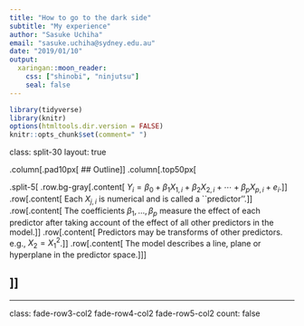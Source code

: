 ```yaml
---
title: "How to go to the dark side"
subtitle: "My experience"
author: "Sasuke Uchiha"
email: "sasuke.uchiha@sydney.edu.au"
date: "2019/01/10"
output:
  xaringan::moon_reader:
    css: ["shinobi", "ninjutsu"]
    seal: false 
---
```



```r
library(tidyverse)
library(knitr)
options(htmltools.dir.version = FALSE)
knitr::opts_chunk$set(comment=" ")
```
class: split-30
layout: true

.column[.pad10px[
## Outline
]]
.column[.top50px[

.split-5[
.row.bg-gray[.content[
$Y_i = \beta_0 + \beta_1 X_{1,i} + \beta_2 X_{2,i} + \cdots + \beta_pX_{p,i} + e_i.$
]]
.row[.content[
Each $X_{j,i}$ is numerical and is called a ``predictor''.
]]
.row[.content[
The coefficients $\beta_1,\dots,\beta_p$ measure the effect of each
predictor after taking account of the effect of all other predictors
in the model.
]]
.row[.content[
Predictors may be transforms of other predictors. e.g., $X_2=X_1^2$.
]]
.row[.content[
The model describes a line, plane or hyperplane in the predictor space.
]]]

]]
---

---


class: fade-row3-col2 fade-row4-col2 fade-row5-col2
count: false